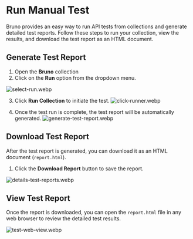 
# Run Manual Test

Bruno provides an easy way to run API tests from collections and generate detailed test reports. Follow these steps to run your collection, view the results, and download the test report as an HTML document.

## Generate Test Report <PremiumBadge />

1. Open the **Bruno** collection
2. Click on the **Run** option from the dropdown menu.

![select-run.webp](/screenshots/testing/select-run.webp)

3. Click **Run Collection** to initiate the test.
   ![click-runner.webp](/screenshots/testing/click-runner.webp)

4. Once the test run is complete, the test report will be automatically generated.
   ![generate-test-report.webp](/screenshots/testing/generate-test-report.webp)

## Download Test Report

After the test report is generated, you can download it as an HTML document (`report.html`).

1. Click the **Download Report** button to save the report.

![details-test-reports.webp](/screenshots/testing/details-test-reports.webp)

## View Test Report

Once the report is downloaded, you can open the `report.html` file in any web browser to review the detailed test results.

![test-web-view.webp](/screenshots/testing/test-web-view.webp)
